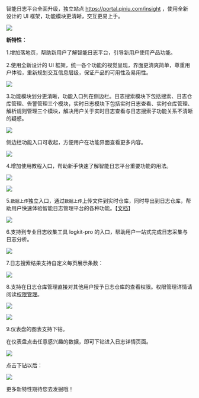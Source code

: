 智能日志平台全面升级，独立站点 https://portal.qiniu.com/insight ，使用全新设计的 UI 框架，功能模块更清晰，交互更易上手。

![](https://pandora-kibana.qiniu.com/dashboard/landing_page.png)

**新特性：**

1.增加落地页，帮助新用户了解智能日志平台，引导新用户使用产品功能。

2.使用全新设计的 UI 框架，统一各个功能的视觉呈现，界面更清爽简单，尊重用户体验，重新规划交互信息层级，保证产品的可用性及易用性。

![](https://pandora-kibana.qiniu.com/search/log_search.png)

3.功能模块划分更清晰，功能入口列在侧边栏。日志搜索模块下包括搜索、日志仓库管理、告警管理三个模块，实时日志模块下包括实时日志查看、实时仓库管理、解析规则管理三个模块，解决用户关于实时日志查看与日志搜索子功能关系不清晰的疑惑。

![](https://pandora-kibana.qiniu.com/search/sidebar.png)

侧边栏功能入口可收起，方便用户在功能界面查看更多内容。

![](https://pandora-kibana.qiniu.com/sidebar2.png)

4.增加使用教程入口，帮助新手快速了解智能日志平台重要功能的用法。

![](https://pandora-kibana.qiniu.com/release/tutorial.png)

![](https://pandora-kibana.qiniu.com/release/tutorial1.png)

5.`数据上传`独立入口，通过`数据上传`上传文件到实时仓库，同时导出到日志仓库，帮助用户快速体验智能日志管理平台的各种功能。【[文档](/insight/manual/4882/file-upload)】

![](http://p5ktjx46s.bkt.clouddn.com/release/upload.png)

6.支持到专业日志收集工具 logkit-pro 的入口，帮助用户一站式完成日志采集与日志分析。

![](http://p5ktjx46s.bkt.clouddn.com/release/tologkit.png)

7.日志搜索结果支持自定义每页展示条数：

![](https://pandora-kibana.qiniu.com/search/records.png)

8.支持在日志仓库管理直接对其他用户授予日志仓库的查看权限。权限管理详情请阅读[权限管理](/insight/manual/4736/authorization)。

![](https://pandora-kibana.qiniu.com/repo/authorize.png)

![](https://pandora-kibana.qiniu.com/repo/authorize1.png)

9.仪表盘的图表支持下钻。

在仪表盘点击任意感兴趣的数据，即可下钻进入日志详情页面。

![](https://pandora-kibana.qiniu.com/dashboard/xiazuan.png)

点击下钻以后：

![](https://pandora-kibana.qiniu.com/dashboard/xiazuan1.png)

更多新特性期待您去发掘哦！

